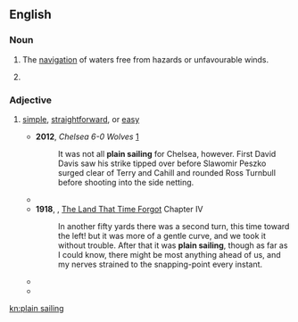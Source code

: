 ==English==

===Noun===
{{en-noun|sg=[[plain]] [[sailing]]|-}}

# {{nautical}} The [[navigation]] of waters free from hazards or unfavourable winds.
# {{nautical}} {{obsolete spelling of|plane sailing}}

===Adjective===
{{en-adj|-}}
# {{context|by extension}} [[simple]], [[straightforward]], or [[easy]] 
#* '''2012''', ''Chelsea 6-0 Wolves'' [http://www.bbc.co.uk/sport/0/football/19632463]
#*: It was not all '''plain sailing''' for Chelsea, however. First David Davis saw his strike tipped over before Slawomir Peszko surged clear of Terry and Cahill and rounded Ross Turnbull before shooting into the side netting.
#*{{quote-book|year=2007|title=An enemy of the people|author=Hendrik Ibsen
|passage='''Plain sailing''' or no, it has got be be done, anyway}}
#*'''1918''', {{w|Edgar Rice Burroughs}}, [[w:The Land That Time Forgot (novel)|The Land That Time Forgot]] Chapter IV
#*:In another fifty yards there was a second turn, this time toward the left! but it was more of a gentle curve, and we took it without trouble. After that it was '''plain sailing''', though as far as I could know, there might be most anything ahead of us, and my nerves strained to the snapping-point every instant.
#*{{quote-book|year=1853|author=William Harrison Ainsworth|title=Ainsworth's Magazine|url=http://books.google.com/books?id=5gI9AAAAYAAJ&dq=%22plain%20sailing%22%20-intitle%3A%22plain%20sailing&num=100&pg=PA78#v=onepage&q=%22plain%20sailing%22%20-intitle:%22plain%20sailing&f=false
|passage=Life is not '''plain-sailing''', and writers on Life must not put themselves in antagonism with their subject}}
#*{{quote-book|year=1813|title=Good words, Volume 14|author=unknown
|passage=He's a straightforward, '''plain-sailing''' fellow.}}

[[kn:plain sailing]]